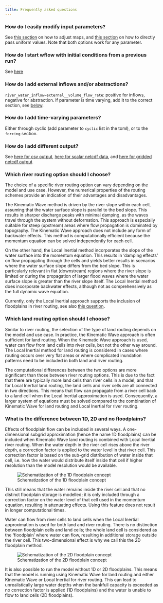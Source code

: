 ```yaml
---
title: Frequently asked questions
---
```


### How do I easily modify input parameters?

See [this section](./toml_file.qmd#modify-parameters) on how to adjust maps, and [this
section](./toml_file.qmd#fixed-forcing-values) on how to directly pass uniform values. Note
that both options work for any parameter.

### How do I start wflow with initial conditions from a previous run?{#sec-modify-pars}

See [here](./warm_states.qmd)

### How do I add external inflows and/or abstractions?

`river_water_inflow~external__volume_flow_rate`: positive for inflows, negative for abstraction. If parameter is time
varying, add it to the correct section, see [below](#how-do-i-add-time-varying-parameters).

### How do I add time-varying parameters?

Either through cyclic (add parameter to `cyclic` list in the toml), or to the `forcing` section.

### How do I add different output?

See [here for csv output](./toml_file.qmd#output-csv-section), [here for scalar netcdf
data](./toml_file.qmd#scalar-data), and [here for gridded netcdf
output](./toml_file.qmd#output-netcdf-section).

### Which river routing option should I choose?

The choice of a specific river routing option can vary depending on the
model and use case. However, the numerical properties of the routing
schemes provide an indication of their advantages and disadvantages.

The Kinematic Wave method is driven by the river slope within each
cell, assuming that the water surface slope is parallel to the bed
slope. This results in sharper discharge peaks with minimal damping, as
the waves travel through the system without deformation. This approach
is especially suitable for steep (upstream) areas where flow
propagation is dominated by topography. The Kinematic Wave approach
does not include any form of backwater effects. This method is
computationally efficient because the momentum equation can be solved
independently for each cell.

On the other hand, the Local Inertial method incorporates the slope of
the water surface into the momentum equation. This results in 'damping
effects' on flow propagating through the cells and yields better
results in scenarios where the water surface slope differs from the bed
slope. This is particularly relevant in flat (downstream) regions where
the river slope is limited or during the propagation of larger flood
waves where the water surface slope is greater than the river slope
itself. The Local Inertial method does incorporate backwater effects,
although not as comprehensively as the full dynamic wave equation.

Currently, only the Local Inertial approach supports the inclusion of
floodplains in river routing, see also [this question](./faq.qmd#what-is-the-difference-between-1d-2d-and-no-floodplains).

### Which land routing option should I choose?

Similar to river routing, the selection of the type of land routing
depends on the model and use case. In practice, the Kinematic Wave
approach is often sufficient for land routing. When the Kinematic Wave
approach is used, water can flow from land cells into river cells, but
not the other way around. The Local Inertial method for land routing is
considered in cases where routing occurs over very flat areas or where
complicated inundation patterns need to be included in both land and
river routing.

The computational differences between the two options are more
significant than those between river routing options. This is due to
the fact that there are typically more land cells than river cells in a
model, and that for Local Inertial land routing, the land cells and
river cells are all connected in two directions. This means that flow
can propagate from a river cell back to a land cell when the Local
Inertial approximation is used. Consequently, a larger system of
equations must be solved compared to the combination of Kinematic Wave
for land routing and Local Inertial for river routing.

### What is the difference between 1D, 2D and no floodplains?

Effects of floodplain flow can be included in several ways. A
one-dimensional subgrid approximation (hence the name 1D floodplains)
can be included when Kinematic Wave land routing is combined with Local
Inertial river routing. When the water depth in the river cell rises
above the river depth, a correction factor is applied to the water
level in that river cell. This correction factor is based on the
sub-grid distribution of water inside that cell, i.e. how the water
would distribute itself inside that cell if higher resolution than the
model resolution would be available.

![Schematization of the 1D floodplain concept](../images/floodplains_1d.png)

This still means that the water remains inside the river cell and that
no distinct floodplain storage is modelled; it is only included through
a correction factor on the water level of that cell used in the
momentum equation, resulting in attenuating effects. Using this feature
does not result in longer computational times.

Water can flow from river cells to land cells when the Local Inertial
approximation is used for both land and river routing. There is no
distinction between floodplain cells and land cells; the whole land
cell is considered as the 'floodplain' where water can flow, resulting
in additional storage outside the river cell. This two-dimensional
effect is why we call this the 2D floodplain method.

![Schematization of the 2D floodplain concept](../images/floodplains_2d.png)

It is also possible to run the model without 1D or 2D floodplains. This
means that the model is running using Kinematic Wave for land routing
and either Kinematic Wave or Local Inertial for river routing. This can
lead to unrealistically large water depths when the bankfull capacity
is exceeded as no correction factor is applied (1D floodplains) and the
water is unable to flow to land cells (2D floodplains).